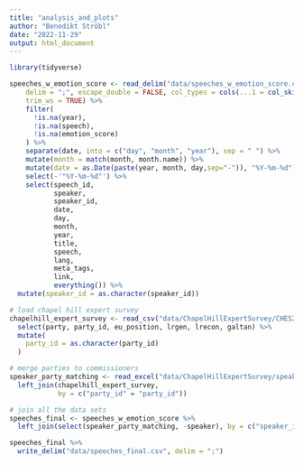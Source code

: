 ```yaml
---
title: "analysis_and_plots"
author: "Benedikt Ströbl"
date: "2022-11-29"
output: html_document
---
```

```r
library(tidyverse)
```


```r
speeches_w_emotion_score <- read_delim("data/speeches_w_emotion_score.csv", 
    delim = ";", escape_double = FALSE, col_types = cols(...1 = col_skip()), 
    trim_ws = TRUE) %>% 
    filter(
      !is.na(year),
      !is.na(speech),
      !is.na(emotion_score)
    ) %>% 
    separate(date, into = c("day", "month", "year"), sep = " ") %>% 
    mutate(month = match(month, month.name)) %>% 
    mutate(date = as.Date(paste(year, month, day,sep="-")), "%Y-%m-%d") %>% 
    select(-'"%Y-%m-%d"') %>% 
    select(speech_id,
           speaker,
           speaker_id,
           date,
           day,
           month,
           year,
           title,
           speech,
           lang,
           meta_tags,
           link,
           everything()) %>% 
  mutate(speaker_id = as.character(speaker_id))

```



```r
# load chapel hill expert survey
chapelhill_expert_survey <- read_csv("data/ChapelHillExpertSurvey/CHES2019V3.csv", show_col_types = F) %>% 
  select(party, party_id, eu_position, lrgen, lrecon, galtan) %>% 
  mutate(
    party_id = as.character(party_id)
  )
```

```r
# merge parties to commissioners
speaker_party_matching <- read_excel("data/ChapelHillExpertSurvey/speaker_party_matching.xlsx") %>% 
  left_join(chapelhill_expert_survey,
            by = c("party_id" = "party_id"))
```

```r
# join all the data sets
speeches_final <- speeches_w_emotion_score %>% 
  left_join(select(speaker_party_matching, -speaker), by = c("speaker_id" = "speaker_id"))
```

```r
speeches_final %>% 
  write_delim("data/speeches_final.csv", delim = ";")
```



